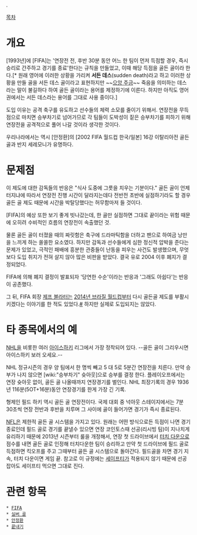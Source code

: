 '''{{{+1 Golden Goal}}}'''.

[[목차]]

= 개요 =
[1993년]에 [FIFA]는 '연장전 전, 후반 30분 동안 어느 한 팀이 먼저 득점할 경우, 즉시 승리로 간주하고 경기를 종료'한다는 규칙을 만들었고, 이때 해당 득점을 골든 골이라 한다.[* 원래 영어에 이러한 상황을 가리켜 '''서든 데스'''(sudden death)라고 하고 이러한 상황을 만들 골을 서든 데스 골이라고 표현하지만 ~~[[으앙 주금]]~~ 죽음을 의미하는 데스라는 말이 불길하다 하여 골든 골이라는 용어를 제정하기에 이른다. 하지만 아직도 영어권에서는 서든 데스라는 용어를 그대로 사용 중이다.]

도입 이유는 공격 축구를 유도하고 선수들의 체력 소모를 줄이기 위해서. 연장전을 무득점으로 마치면 승부차기로 넘어가므로 각 팀들이 도박성이 짙은 승부차기를 피하기 위해 연장전을 공격적으로 풀어 나갈 것이라 생각한 것이다.

우리나라에서는 역시 [안정환]의 [2002 FIFA 월드컵 한국/일본] 16강 이탈리아전 골든 골과 반지 세레모니가 유명하다.

= 문제점 =
이 제도에 대한 감독들의 반응은 "식사 도중에 그릇을 치우는 기분이다." 골든 골이 언제 터지냐에 따라서 연장전 진행 시간이 달라지는데다 전반전 초반에 실점하기라도 할 경우 골든 골 제도 때문에 시간을 박탈당했다는 허무함마저 들 것이다.

[FIFA]의 예상 또한 보기 좋게 빗나갔는데, 한 골만 실점하면 그대로 끝이라는 위험 때문에 오히려 수비적인 흐름의 연장전이 속출했던 것.

물론 골든 골이 터졌을 때의 짜릿함은 축구에 드라마틱함을 더하고 팬으로 하여금 낭만을 느끼게 하는 쏠쏠한 요소였다. 하지만 감독과 선수들에게 심한 정신적 압박을 준다는 문제가 있었고, 극적인 패배에 흥분한 관중들이 난동을 피우는 사건도 발생했으며, 무엇보다 도입 취지가 전혀 살지 않아 많은 비판을 받았다. 결국 유로 2004 이후 폐지가 결정되었다.

FIFA에 의해 폐지 결정이 발표되자 '당연한 수순'이라는 반응과 '그래도 아쉽다'는 반응이 공존했다.

그 뒤, FIFA 회장 [[제프 블라터]]는 [[2014년 브라질 월드컵]]부터 다시 골든골 제도를 부활시키겠다는 이야기를 한 적도 있었다.[http://osen.mt.co.kr/article/G1101060011 #] 하지만 실제로 도입되지는 않았다.

= 타 종목에서의 예 =
[[NHL]]을 비롯한 여러 [[아이스하키]] 리그에서 가장 정착되어 있다. --골든 골이 그리우시면 아이스하키 보러 오세요.--

NHL 정규시즌의 경우 양 팀에서 한 명씩 빼고 5 대 5로 5분간 연장전을 치른다. 만약 승부가 나지 않으면 [wiki:"승부차기" 슛아웃]으로 승부를 결정 한다. 플레이오프에서는 연장 슛아웃 없이, 골든 골 나올때까지 연장경기를 벌인다. NHL 최장기록의 경우 1936년 116분(5OT+16분)동안 연장경기를 한게 가장 긴 기록.

형제인 필드 하키 역시 골든 골 연장전이다. 국제 대회 중 넉아웃 스테이지에서는 7분 30초씩 연장 전반과 후반을 치루며 그 사이에 골이 들어가면 경기가 즉시 종료된다.

[[NFL]]은 제한적 골든 골 시스템을 가지고 있다. 원래는 어떤 방식으로든 득점이 나면 경기 종료인데 필드 골로 경기를 끝낼수 있으면 연장 코인토스때 선공(리시빙 팀)이 지나치게 유리하기 때문에 2013년 시즌부터 룰을 개정해서, 연장 첫 드라이브에서 [[터치 다운]]으로 점수를 내면 골든 골로 인정해 터치다운한 팀이 승리하고 만약 첫 드라이브에 필드 골로 득점하면 킥오프를 주고 그때부터 골든 골 시스템으로 돌아간다. 필드골을 차면 경기 지속, 터치 다운이면 게임 끝. 참고로 이 규정에는 [[세이프티]]가 적용되지 않기 때문에 선공 잡아도 세이프티 먹으면 그대로 진다.  

= 관련 항목 =
 * [[FIFA]]
 * [[실버 골]]
 * [[안정환]]
 * [[끝내기]]
